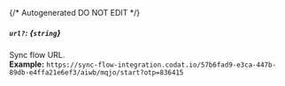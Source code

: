 {/* Autogenerated DO NOT EDIT  */}
##### `url?`: *{`string`}*
Sync flow URL.
<br/>
**Example:** `https://sync-flow-integration.codat.io/57b6fad9-e3ca-447b-89db-e4ffa21e6ef3/aiwb/mqjo/start?otp=836415`


